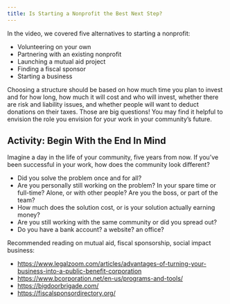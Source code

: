 ```yaml
---
title: Is Starting a Nonprofit the Best Next Step?
---
```

In the video, we covered five alternatives to starting a nonprofit:

- Volunteering on your own
- Partnering with an existing nonprofit
- Launching a mutual aid project
- Finding a fiscal sponsor
- Starting a business

Choosing a structure should be based on how much time you plan to invest and for how long, how much it will cost and who will invest, whether there are risk and liability issues, and whether people will want to deduct donations on their taxes. Those are big questions! You may find it helpful to envision the role you envision for your work in your community’s future.

## Activity: Begin With the End In Mind

Imagine a day in the life of your community, five years from now. If you’ve been successful in your work, how does the community look different?

- Did you solve the problem once and for all?
- Are you personally still working on the problem? In your spare time or full-time? Alone, or with other people? Are you the boss, or part of the team?
- How much does the solution cost, or is your solution actually earning money?
- Are you still working with the same community or did you spread out?
- Do you have a bank account? a website? an office?

Recommended reading on mutual aid, fiscal sponsorship, social impact business:

- https://www.legalzoom.com/articles/advantages-of-turning-your-business-into-a-public-benefit-corporation
- https://www.bcorporation.net/en-us/programs-and-tools/
- https://bigdoorbrigade.com/
- https://fiscalsponsordirectory.org/
